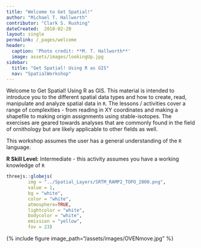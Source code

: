```yaml
---
title: "Welcome to Get Spatial!"
author: "Michael T. Hallworth"
contributor: "Clark S. Rushing"
dateCreated:  2018-02-20
layout: single
permalink: /_pages/welcome
header:
  caption: 'Photo credit: **M. T. Hallworth**'
  image: assets/images/lookingUp.jpg
sidebar:
  title: "Get Spatial! Using R as GIS"
  nav: "SpatialWorkshop"
---
```


Welcome to Get Spatial! Using R as GIS. This material is intended to introduce you to the different spatial data types and how to create, read, manipulate and analyze spatial data in `R`. The lessons / activities cover a range of complexities - from reading in XY coordinates and making a shapefile to making origin assignments using stable-isotopes. The exercises are geared towards analyses that are commonly found in the field of ornithology but are likely applicable to other fields as well. 

This workshop assumes the user has a general understanding of the `R` language. 

**R Skill Level:** Intermediate - this activity assumes you have a working knowledge of `R`

```r
threejs::globejs(
        img = "../Spatial_Layers/SRTM_RAMP2_TOPO_2000.png",
        value = 1,
        bg = "white",
        color = "white",
        atmosphere=TRUE,
        lightcolor = "white",
        bodycolor = "white",
        emission = "yellow",
        fov = 23)
```
{% include figure image_path="/assets/images/OVENmove.jpg" %}


